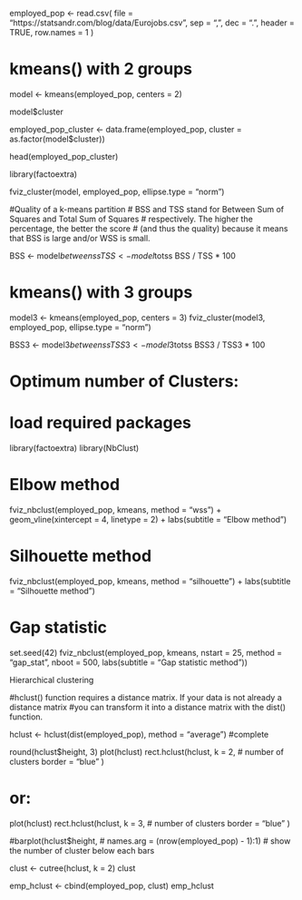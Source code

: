 employed_pop <- read.csv(
  file = "https://statsandr.com/blog/data/Eurojobs.csv",
  sep = ",",
  dec = ".",
  header = TRUE,
  row.names = 1
)

# kmeans() with 2 groups

model <- kmeans(employed_pop, centers = 2)

model$cluster

employed_pop_cluster <- data.frame(employed_pop,
                               cluster = as.factor(model$cluster))

head(employed_pop_cluster)

library(factoextra)

fviz_cluster(model, employed_pop, ellipse.type = "norm")

#Quality of a k-means partition
# BSS and TSS stand for Between Sum of Squares and Total Sum of Squares
# respectively. The higher the percentage, the better the score 
# (and thus the quality) because it means that BSS is large and/or WSS is small.

BSS <- model$betweenss
TSS <- model$totss
BSS / TSS * 100


# kmeans() with 3 groups

model3 <- kmeans(employed_pop, centers = 3)
fviz_cluster(model3, employed_pop, ellipse.type = "norm")

BSS3 <- model3$betweenss
TSS3 <- model3$totss
BSS3 / TSS3 * 100

# Optimum number of Clusters:

# load required packages
library(factoextra)
library(NbClust)

# Elbow method
fviz_nbclust(employed_pop, kmeans, method = "wss") +
  geom_vline(xintercept = 4, linetype = 2) + 
  labs(subtitle = "Elbow method") 

# Silhouette method
fviz_nbclust(employed_pop, kmeans, method = "silhouette") +
  labs(subtitle = "Silhouette method")

# Gap statistic
set.seed(42)
fviz_nbclust(employed_pop, kmeans,
             nstart = 25,
             method = "gap_stat",
             nboot = 500,
             labs(subtitle = "Gap statistic method"))

#######
######## Hierarchical clustering

#hclust() function requires a distance matrix. If your data is not already a distance matrix 
#you can transform it into a distance matrix with the dist() function.

hclust <- hclust(dist(employed_pop), method = "average") #complete 

round(hclust$height, 3)
plot(hclust)
rect.hclust(hclust,
            k = 2, # number of clusters
            border = "blue"
)

# or:
plot(hclust)
rect.hclust(hclust,
            k = 3, # number of clusters
            border = "blue"
)

#barplot(hclust$height,
#        names.arg = (nrow(employed_pop) - 1):1) # show the number of cluster below each bars

clust <- cutree(hclust,
                k = 2)
clust

emp_hclust <- cbind(employed_pop, clust)
emp_hclust
